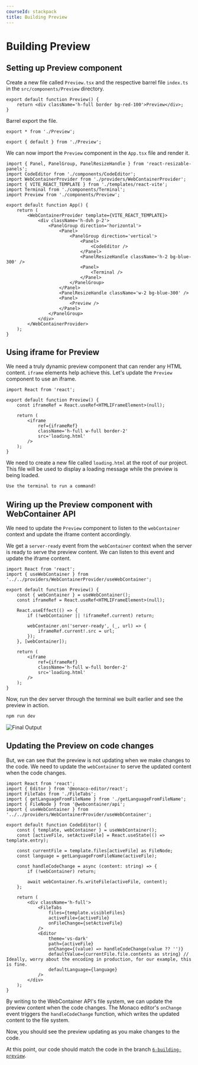 ```yaml
---
courseId: stackpack
title: Building Preview
---
```



# Building Preview

## Setting up Preview component

Create a new file called `Preview.tsx` and the respective barrel file `index.ts` in the `src/components/Preview` directory.

```tsx title="src/components/Preview/Preview.tsx" {1-3}
export default function Preview() {
	return <div className='h-full border bg-red-100'>Preview</div>;
}
```

Barrel export the file.

```tsx title="src/components/Preview/index.ts" {1-3}
export * from './Preview';

export { default } from './Preview';
```

We can now import the `Preview` component in the `App.tsx` file and render it.

```tsx title="src/App.tsx" {6,26}
import { Panel, PanelGroup, PanelResizeHandle } from 'react-resizable-panels';
import CodeEditor from './components/CodeEditor';
import WebContainerProvider from './providers/WebContainerProvider';
import { VITE_REACT_TEMPLATE } from './templates/react-vite';
import Terminal from './components/Terminal';
import Preview from './components/Preview';

export default function App() {
	return (
		<WebContainerProvider template={VITE_REACT_TEMPLATE}>
			<div className='h-dvh p-2'>
				<PanelGroup direction='horizontal'>
					<Panel>
						<PanelGroup direction='vertical'>
							<Panel>
								<CodeEditor />
							</Panel>
							<PanelResizeHandle className='h-2 bg-blue-300' />
							<Panel>
								<Terminal />
							</Panel>
						</PanelGroup>
					</Panel>
					<PanelResizeHandle className='w-2 bg-blue-300' />
					<Panel>
						<Preview />
					</Panel>
				</PanelGroup>
			</div>
		</WebContainerProvider>
	);
}
```

## Using iframe for Preview

We need a truly dynamic preview component that can render any HTML content. `iframe` elements help achieve this. Let's update the `Preview` component to use an iframe.

```tsx title="src/components/Preview/Preview.tsx" {4, 7-11}
import React from 'react';

export default function Preview() {
	const iframeRef = React.useRef<HTMLIFrameElement>(null);

	return (
		<iframe
			ref={iframeRef}
			className='h-full w-full border-2'
			src='loading.html'
		/>
	);
}
```

We need to create a new file called `loading.html` at the root of our project. This file will be used to display a loading message while the preview is being loaded.

```html title="loading.html" {1}
Use the terminal to run a command!
```

## Wiring up the Preview component with WebContainer API

We need to update the `Preview` component to listen to the `webContainer` context and update the iframe content accordingly.

We get a `server-ready` event from the `webContainer` context when the server is ready to serve the preview content. We can listen to this event and update the iframe content.

```tsx title='src/components/Preview/Preview.tsx'
import React from 'react';
import { useWebContainer } from '../../providers/WebContainerProvider/useWebContainer';

export default function Preview() {
	const { webContainer } = useWebContainer();
	const iframeRef = React.useRef<HTMLIFrameElement>(null);

	React.useEffect(() => {
		if (!webContainer || !iframeRef.current) return;

		webContainer.on('server-ready', (_, url) => {
			iframeRef.current!.src = url;
		});
	}, [webContainer]);

	return (
		<iframe
			ref={iframeRef}
			className='h-full w-full border-2'
			src='loading.html'
		/>
	);
}
```

Now, run the dev server through the terminal we built earlier and see the preview in action.

```sh frame="none" showLineNumbers=false
npm run dev
```

![Final Output](./assets/6-building-preview.webp)

## Updating the Preview on code changes

But, we can see that the preview is not updating when we make changes to the code. We need to update the `webContainer` to serve the updated content when the code changes.

```tsx title="src/components/CodeEditor/CodeEditor.tsx" {9, 15-19, 31}
import React from 'react';
import { Editor } from '@monaco-editor/react';
import FileTabs from './FileTabs';
import { getLanguageFromFileName } from './getLanguageFromFileName';
import { FileNode } from '@webcontainer/api';
import { useWebContainer } from '../../providers/WebContainerProvider/useWebContainer';

export default function CodeEditor() {
	const { template, webContainer } = useWebContainer();
	const [activeFile, setActiveFile] = React.useState(() => template.entry);

	const currentFile = template.files[activeFile] as FileNode;
	const language = getLanguageFromFileName(activeFile);

	const handleCodeChange = async (content: string) => {
		if (!webContainer) return;

		await webContainer.fs.writeFile(activeFile, content);
	};

	return (
		<div className='h-full'>
			<FileTabs
				files={template.visibleFiles}
				activeFile={activeFile}
				onFileChange={setActiveFile}
			/>
			<Editor
				theme='vs-dark'
				path={activeFile}
				onChange={(value) => handleCodeChange(value ?? '')}
				defaultValue={currentFile.file.contents as string} // Ideally, worry about the encoding in production, for our example, this is fine.
				defaultLanguage={language}
			/>
		</div>
	);
}
```

By writing to the WebContainer API's file system, we can update the preview content when the code changes. The Monaco editor's `onChange` event triggers the `handleCodeChange` function, which writes the updated content to the file system.

Now, you should see the preview updating as you make changes to the code.

At this point, our code should match the code in the branch [`6-building-preview`](https://github.com/Frontend-Hire/stackpack-webcontainers-react-typescript/tree/6-building-preview).
